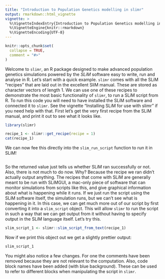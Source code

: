 ```yaml
---
title: "Introduction to Population Genetics modelling in slimr"
output: rmarkdown::html_vignette
vignette: >
  %\VignetteIndexEntry{Introduction to Population Genetics modelling in slimr}
  %\VignetteEngine{knitr::rmarkdown}
  %\VignetteEncoding{UTF-8}
---
```


```r
knitr::opts_chunk$set(
  collapse = TRUE,
  comment = "#>"
)
```

Welcome to `slimr`, an R package designed to make advanced population genetics simulations powered by the *SLiM* software easy to write, run and analyse in R. Let's start with a quick example. `slimr` comes with all the SLiM "recipes" that are laid out in the excellent SliM manual. These are stored as character vectors of length 1. We can use one of these recipes to demonstrate the most basic functionality of `slimr`, to run a SLiM script from R. To run this code you will need to have installed the SLiM software and connected it to `slimr`. See the vignette "Installing SLiM for use with slimr" if you need help with that. First let's get the very first recipe from the SLiM manual, and print it out to see what it looks like.

```r
library(slimr)

recipe_1 <- slimr::get_recipe(recipe = 1)
cat(recipe_1)

```

We can now fee this directly into the `slim_run_script` function to run it in SLiM!

```r


```

So the returned value just tells us whether SLiM ran successfully or not. Also, there is not much to do now. Why? Because the recipe we ran didn't actually output anything. The recipes that come with SLiM are generally meant to be run with SLiMGUI, a mac-only piece of software that can monitor simulations from scripts like this, and give graphical information about what is happening while it runs. If we just run the script using the SLiM software itself, the simulation runs, but we can't see what is happening in it. In this case, we can get much more out of our script by first converting it into a `slim_script` object. This will allow `slimr` to run the script in such a way that we can get output from it without having to specify output in the SLiM language itself. Let's try this.

```r
slim_script_1 <- slimr::slim_script_from_text(recipe_1)
```

Now if we print this object out we get a slightly prettier output:

```r
slim_script_1
```

You might also notice a few changes. For one the comments have been removed because they are not relevant to the computation. Also, code block names have been added (with blue background). These can be used to refer to different blocks when manipulating the script in `slimr`.

